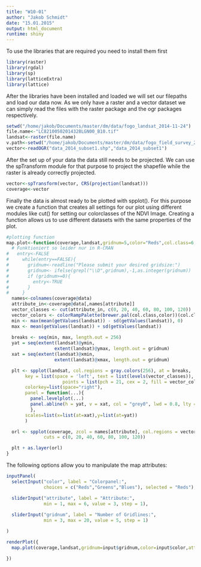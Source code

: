 ```yaml
---
title: "W10-01"
author: "Jakob Schmidt"
date: "15.01.2015"
output: html_document
runtime: shiny
---
```

To use the libraries that are required you need to install them first

```r
library(raster)
library(rgdal)
library(sp)
library(latticeExtra)
library(lattice)
```
After the libraries have been installed and loaded we will set our filepaths and load our data now.
As we only have a raster and a vector dataset we can simply read the files with the
raster package and the ogr packages respectively.

```r
setwd("/home/jakob/Documents/master/dm/data/fogo_landsat_2014-11-24")
file.name<-"LC82100502014328LGN00_B10.tif"
landsat<-raster(file.name)
v.path<-setwd("/home/jakob/Documents/master/dm/data/fogo_field_survey_2014")
vector<-readOGR("data_2014_subset1.shp","data_2014_subset1")
```
After the set up of your data the data still needs to be projected.
We can use the spTransform module for that purpose to project the shapefile while the raster is already correctly projected.
```r
vector<-spTransform(vector, CRS(projection(landsat)))
coverage<-vector
```
Finally the data is almost ready to be plotted with spplot(). 
For this purpose we create a function that creates all settings for our plot using
different modules like cut() for setting our colorclasses of the NDVI Image.
Creating a function allows us to use different datasets with the same properties of the plot.
```r
  


#plotting function
map.plot<-function(coverage,landsat,gridnum=5,color="Reds",col.class=6,attribute=3){
  # Funktioniert so leider nur in R-CRAN
#   entry<-FALSE
#     while(entry==FALSE){
#       gridnum<-readline("Please submit your desired gridsize:")
#       gridnum<- ifelse(grepl("\\D",gridnum),-1,as.integer(gridnum))
#       if (gridnum>=0){
#         entry<-TRUE
#       }
#     }
  names<-colnames(coverage@data)  
  attribute_in<-coverage@data[,names[attribute]]
  vector_classes <- cut(attribute_in, c(0, 20, 40, 60, 80, 100, 120))
  vector_colors <- colorRampPalette(brewer.pal(col.class,color))(col.class)
  min <- max(mean(getValues(landsat)) - sd(getValues(landsat)), 0)
  max <- mean(getValues(landsat)) + sd(getValues(landsat))
  
  breaks <- seq(min, max, length.out = 256)
  yat = seq(extent(landsat)@ymin, 
                  extent(landsat)@ymax, length.out = gridnum)
  xat = seq(extent(landsat)@xmin, 
                  extent(landsat)@xmax, length.out = gridnum)

  plt <- spplot(landsat, col.regions = gray.colors(256), at = breaks,
       key = list(space = 'left', text = list(levels(vector_classes)), 
                     points = list(pch = 21, cex = 2, fill = vector_colors)),
       colorkey=list(space="right"), 
       panel = function(...){
         panel.levelplot(...)
         panel.abline(h = yat, v = xat, col = "grey0", lwd = 0.8, lty = 3)
         },
       scales=list(x=list(at=xat),y=list(at=yat))
       )

  orl <- spplot(coverage, zcol = names[attribute], col.regions = vector_colors, 
              cuts = c(0, 20, 40, 60, 80, 100, 120))

  plt + as.layer(orl)
}
```

The following options allow you to manipulate the map attributes:
```r
inputPanel(
  selectInput("color", label = "Colorpanel:",
              choices = c("Reds","Greens","Blues"), selected = "Reds"),

  sliderInput("attribute", label = "Attribute:",
              min = 1, max = 6, value = 3, step = 1),
  
  sliderInput("gridnum", label = "Number of Gridlines:",
              min = 3, max = 20, value = 5, step = 1)

)

renderPlot({
  map.plot(coverage,landsat,gridnum=input$gridnum,color=input$color,attribute=input$attribute)

})
```


